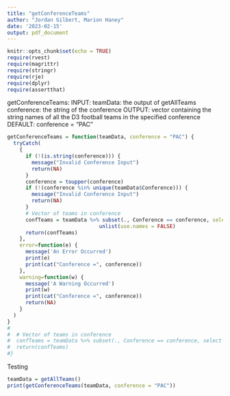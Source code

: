 ```yaml
---
title: "getConferenceTeams"
author: "Jordan Gilbert, Marion Haney"
date: '2023-02-15'
output: pdf_document
---
```


```r
knitr::opts_chunk$set(echo = TRUE)
require(rvest)
require(magrittr)
require(stringr)
require(rje)
require(dplyr)
require(assertthat)
```

getConferenceTeams:
INPUT: 
teamData: the output of getAllTeams
conference: the string of the conference
OUTPUT: vector containing the string names of all the D3 football teams
in the specified conference
DEFAULT: conference = "PAC"

```r
getConferenceTeams = function(teamData, conference = "PAC") {
  tryCatch(
    {
      if (!(is.string(conference))) {
        message("Invalid Conference Input")
        return(NA)
      }
      conference = toupper(conference)
      if (!(conference %in% unique(teamData$Conference))) {
        message("Invalid Conference Input")
        return(NA)
      }
      # Vector of teams in conference
      confTeams = teamData %>% subset(., Conference == conference, select = School) %>% 
                              unlist(use.names = FALSE)
      return(confTeams)
    },
    error=function(e) {
      message('An Error Occurred')
      print(e)
      print(cat("Conference =", conference))
    },
    warning=function(w) {
      message('A Warning Occurred')
      print(w)
      print(cat("Conference =", conference))
      return(NA)
    }
  )
}
#
#  # Vector of teams in conference
#  confTeams = teamData %>% subset(., Conference == conference, select = School) %>% unlist(use.names #= FALSE)
#  return(confTeams)
#}
```

Testing
```r
teamData = getAllTeams()
print(getConferenceTeams(teamData, conference = "PAC"))
```

